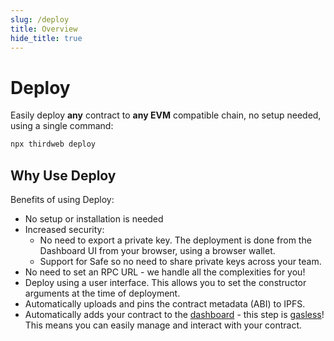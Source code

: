 ```yaml
---
slug: /deploy
title: Overview
hide_title: true
---
```


# Deploy

Easily deploy **any** contract to **any EVM** compatible chain, no setup needed, using a single command:

```bash
npx thirdweb deploy
```

## Why Use Deploy

Benefits of using Deploy:

- No setup or installation is needed
- Increased security:
     - No need to export a private key. The deployment is done from the Dashboard UI from your browser, using a browser wallet.
     - Support for Safe so no need to share private keys across your team.
- No need to set an RPC URL - we handle all the complexities for you!
- Deploy using a user interface. This allows you to set the constructor arguments at the time of deployment.
- Automatically uploads and pins the contract metadata (ABI) to IPFS.
- Automatically adds your contract to the [dashboard](/dashboard) - this step is [gasless](/glossary/gasless-transactions)! This means you can easily manage and interact with your contract.

